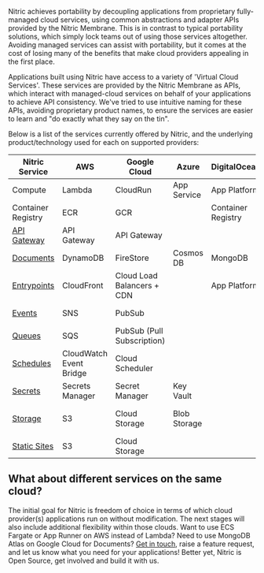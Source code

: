 Nitric achieves portability by decoupling applications from proprietary fully-managed cloud services, using common abstractions and adapter APIs provided by the Nitric Membrane. This is in contrast to typical portability solutions, which simply lock teams out of using those services altogether. Avoiding managed services can assist with portability, but it comes at the cost of losing many of the benefits that make cloud providers appealing in the first place.

Applications built using Nitric have access to a variety of 'Virtual Cloud Services'. These services are provided by the Nitric Membrane as APIs, which interact with managed-cloud services on behalf of your applications to achieve API consistency. We've tried to use intuitive naming for these APIs, avoiding proprietary product names, to ensure the services are easier to learn and "do exactly what they say on the tin".

Below is a list of the services currently offered by Nitric, and the underlying product/technology used for each on supported providers:

| **Nitric Service**                                  | **AWS**                 | **Google Cloud**           | **Azure**    | **DigitalOcean**   | **Local**                                               |
| --------------------------------------------------- | ----------------------- | -------------------------- | ------------ | ------------------ | ------------------------------------------------------- |
| Compute                                             | Lambda                  | CloudRun                   | App Service  | App Platform       | Docker                                                  |
| Container Registry                                  | ECR                     | GCR                        |              | Container Registry | Docker                                                  |
| [API Gateway](/docs/reference/project/api-gateways) | API Gateway             | API Gateway                |              |                    | [Custom](https://github.com/nitrictech/dev-api-gateway) |
| [Documents](/docs/reference/api/documents)          | DynamoDB                | FireStore                  | Cosmos DB    | MongoDB            | Boltd                                                   |
| [Entrypoints](/docs/reference/project/entrypoints)  | CloudFront              | Cloud Load Balancers + CDN |              | App Platform       | Nginx                                                   |
| [Events](/docs/reference/api/events)                | SNS                     | PubSub                     |              |                    | Custom Test                                             |
| [Queues](/docs/reference/api/queues)                | SQS                     | PubSub (Pull Subscription) |              |                    | Custom Test                                             |
| [Schedules](/docs/reference/project/schedules)      | CloudWatch Event Bridge | Cloud Scheduler            |              |                    | _currently unavailable_                                 |
| [Secrets](/docs/reference/api/secrets)              | Secrets Manager         | Secret Manager             | Key Vault    |                    | Custom Test                                             |
| [Storage](/docs/reference/api/storage)              | S3                      | Cloud Storage              | Blob Storage |                    | Docker Volume Storage                                   |
| [Static Sites](/docs/reference/project/sites)       | S3                      | Cloud Storage              |              |                    | Nginx                                                   |

## What about different services on the same cloud?

The initial goal for Nitric is freedom of choice in terms of which cloud provider(s) applications run on without modification. The next stages will also include additional flexibility within those clouds. Want to use ECS Fargate or App Runner on AWS instead of Lambda? Need to use MongoDB Atlas on Google Cloud for Documents? [Get in touch](https://github.com/nitrictech/nitric/issues), raise a feature request, and let us know what you need for your applications! Better yet, Nitric is Open Source, get involved and build it with us.
